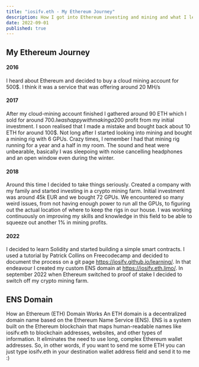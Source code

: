```yaml
---
title: "iosifv.eth - My Ethereum Journey"
description: How I got into Ethereum investing and mining and what I learned along the way.
date: 2022-09-01
published: true
---
```


## My Ethereum Journey

#### 2016

I heard about Ethereum and decided to buy a cloud mining account for 500$. I think it was a service that was offering around 20 MH/s

#### 2017

After my cloud-mining account finished I gathered around 90 ETH which I sold for around 700$. I was happy with making a 200$ profit from my initial investment.
I soon realised that I made a mistake and bought back about 10 ETH for around 100$.
Not long after I started looking into mining and bought a mining rig with 6 GPUs.
Crazy times, I remember I had that mining rig running for a year and a half in my room. The sound and heat were unbearable, basically I was sleepoing with noise cancelling headphones and an open window even during the winter.

#### 2018

Around this time I decided to take things seriously. Created a company with my family and started investing in a crypto mining farm.
Initial investment was around 45k EUR and we bought 72 GPUs.
We encountered so many weird issues, from not having enough power to run all the GPUs, to figuring out the actual location of where to keep the rigs in our house.
I was working continuously on improving my skills and knowledge in this field to be able to squeeze out another 1% in mining profits.

#### 2022

I decided to learn Solidity and started building a simple smart contracts. I used a tutorial by Patrick Collins on Freecodecamp and decided to document the process on a git page https://iosifv.github.io/learning/.
In that endeavour I created my custom ENS domain at https://iosifv.eth.limo/.
In september 2022 when Ethereum switched to proof of stake I decided to switch off my crypto mining farm.

## ENS Domain

How an Ethereum (ETH) Domain Works
An ETH domain is a decentralized domain name based on the Ethereum Name Service (ENS).
ENS is a system built on the Ethereum blockchain that maps human-readable names like iosifv.eth to blockchain addresses, websites, and other types of information. It eliminates the need to use long, complex Ethereum wallet addresses.
So, in other words, if you want to send me some ETH you can just type iosifv.eth in your destination wallet address field and send it to me :)
